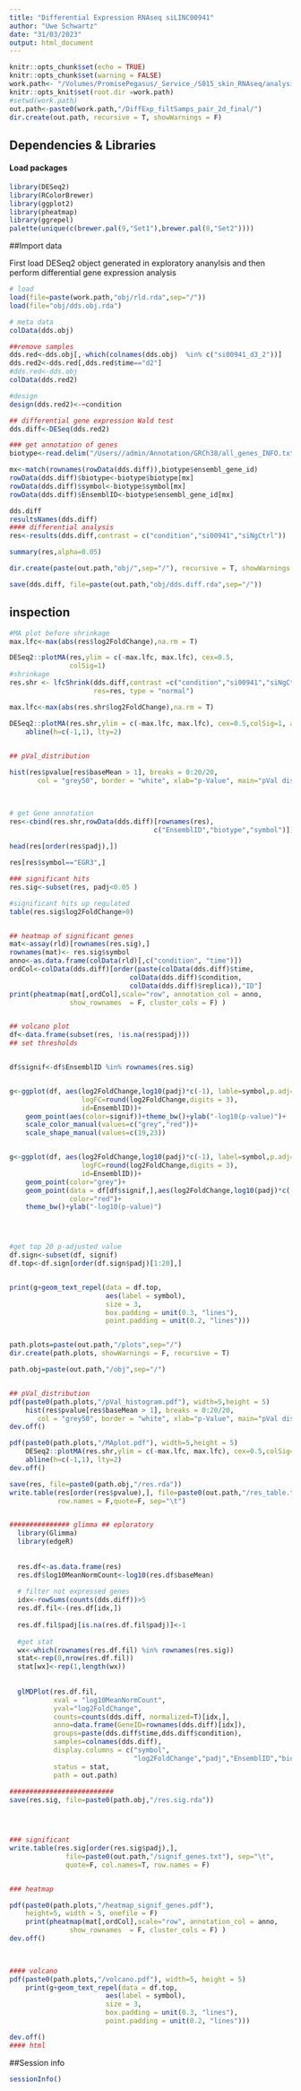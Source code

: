 ```yaml
---
title: "Differential Expression RNAseq siLINC00941"
author: "Uwe Schwartz"
date: "31/03/2023"
output: html_document
---
```


```r
knitr::opts_chunk$set(echo = TRUE)
knitr::opts_chunk$set(warning = FALSE)
work.path<- "/Volumes/PromisePegasus/_Service_/S015_skin_RNAseq/analysis/"
knitr::opts_knit$set(root.dir =work.path)
#setwd(work.path)
out.path<-paste0(work.path,"/DiffExp_filtSamps_pair_2d_final/")
dir.create(out.path, recursive = T, showWarnings = F)
```

## Dependencies & Libraries

#### Load packages
```r
library(DESeq2)
library(RColorBrewer)
library(ggplot2)
library(pheatmap)
library(ggrepel)
palette(unique(c(brewer.pal(9,"Set1"),brewer.pal(8,"Set2"))))
```

##Import data

First load DESeq2 object generated in exploratory ananylsis and then perform differential gene expression analysis 
```r
# load 
load(file=paste(work.path,"obj/rld.rda",sep="/"))
load(file="obj/dds.obj.rda")

# meta data
colData(dds.obj)

##remove samples
dds.red<-dds.obj[,-which(colnames(dds.obj)  %in% c("si00941_d3_2"))]
dds.red2<-dds.red[,dds.red$time=="d2"]
#dds.red<-dds.obj
colData(dds.red2)

#design
design(dds.red2)<-~condition

## differential gene expression Wald test
dds.diff<-DESeq(dds.red2)

### get annotation of genes
biotype<-read.delim("/Users//admin/Annotation/GRCh38/all_genes_INFO.txt")

mx<-match(rownames(rowData(dds.diff)),biotype$ensembl_gene_id)
rowData(dds.diff)$biotype<-biotype$biotype[mx]
rowData(dds.diff)$symbol<-biotype$symbol[mx]
rowData(dds.diff)$EnsemblID<-biotype$ensembl_gene_id[mx]

dds.diff
resultsNames(dds.diff)
#### differential analysis
res<-results(dds.diff,contrast = c("condition","si00941","siNgCtrl"))

summary(res,alpha=0.05)


```


```r
dir.create(paste(out.path,"obj/",sep="/"), recursive = T, showWarnings = F)

save(dds.diff, file=paste(out.path,"obj/dds.diff.rda",sep="/"))

```

## inspection

```r

#MA plot before shrinkage
max.lfc<-max(abs(res$log2FoldChange),na.rm = T)

DESeq2::plotMA(res,ylim = c(-max.lfc, max.lfc), cex=0.5,
               colSig=1)  
#shrinkage
res.shr <- lfcShrink(dds.diff,contrast =c("condition","si00941","siNgCtrl"), 
                     res=res, type = "normal") 

max.lfc<-max(abs(res.shr$log2FoldChange),na.rm = T)

DESeq2::plotMA(res.shr,ylim = c(-max.lfc, max.lfc), cex=0.5,colSig=1, alpha=0.05)
    abline(h=c(-1,1), lty=2)

    
## pVal_distribution

hist(res$pvalue[res$baseMean > 1], breaks = 0:20/20,
       col = "grey50", border = "white", xlab="p-Value", main="pVal distribution")
     


# get Gene annotation
res<-cbind(res.shr,rowData(dds.diff)[rownames(res),
                                    c("EnsemblID","biotype","symbol")])
    
head(res[order(res$padj),])

res[res$symbol=="EGR3",]

### significant hits
res.sig<-subset(res, padj<0.05 )

#significant hits up regulated
table(res.sig$log2FoldChange>0)


## heatmap of significant genes 
mat<-assay(rld)[rownames(res.sig),]
rownames(mat)<- res.sig$symbol
anno<-as.data.frame(colData(rld)[,c("condition", "time")])
ordCol<-colData(dds.diff)[order(paste(colData(dds.diff)$time,
                              colData(dds.diff)$condition,
                              colData(dds.diff)$replica)),"ID"]  
print(pheatmap(mat[,ordCol],scale="row", annotation_col = anno,
               show_rownames  = F, cluster_cols = F) )


## volcano plot
df<-data.frame(subset(res, !is.na(res$padj)))
## set thresholds


df$signif<-df$EnsemblID %in% rownames(res.sig)


g<-ggplot(df, aes(log2FoldChange,log10(padj)*c(-1), lable=symbol,p.adj=padj,
                  logFC=round(log2FoldChange,digits = 3),
                  id=EnsemblID))+
    geom_point(aes(color=signif))+theme_bw()+ylab("-log10(p-value)")+
    scale_color_manual(values=c("grey","red"))+
    scale_shape_manual(values=c(19,23))


g<-ggplot(df, aes(log2FoldChange,log10(padj)*c(-1), label=symbol,p.adj=padj,
                  logFC=round(log2FoldChange,digits = 3),
                  id=EnsemblID))+
    geom_point(color="grey")+
    geom_point(data = df[df$signif,],aes(log2FoldChange,log10(padj)*c(-1)),
               color="red")+
    theme_bw()+ylab("-log10(p-value)")




#get top 20 p-adjusted value
df.sign<-subset(df, signif)
df.top<-df.sign[order(df.sign$padj)[1:20],]


print(g+geom_text_repel(data = df.top,
                        aes(label = symbol),
                        size = 3,
                        box.padding = unit(0.3, "lines"),
                        point.padding = unit(0.2, "lines")))



```


```r

path.plots=paste(out.path,"/plots",sep="/")
dir.create(path.plots, showWarnings = F, recursive = T)

path.obj=paste(out.path,"/obj",sep="/")


## pVal_distribution
pdf(paste0(path.plots,"/pVal_histogram.pdf"), width=5,height = 5)
    hist(res$pvalue[res$baseMean > 1], breaks = 0:20/20,
       col = "grey50", border = "white", xlab="p-Value", main="pVal distribution")
dev.off()

pdf(paste0(path.plots,"/MAplot.pdf"), width=5,height = 5)
    DESeq2::plotMA(res.shr,ylim = c(-max.lfc, max.lfc), cex=0.5,colSig=1, alpha=0.05)
    abline(h=c(-1,1), lty=2)
dev.off()

save(res, file=paste0(path.obj,"/res.rda"))
write.table(res[order(res$pvalue),], file=paste0(out.path,"/res_table.txt"),
            row.names = F,quote=F, sep="\t")


############### glimma ## eploratory
  library(Glimma)
  library(edgeR)
  
  
  res.df<-as.data.frame(res)
  res.df$log10MeanNormCount<-log10(res.df$baseMean)
  
  # filter not expressed genes
  idx<-rowSums(counts(dds.diff))>5
  res.df.fil<-(res.df[idx,])
  
  res.df.fil$padj[is.na(res.df.fil$padj)]<-1
  
  #get stat
  wx<-which(rownames(res.df.fil) %in% rownames(res.sig))
  stat<-rep(0,nrow(res.df.fil))
  stat[wx]<-rep(1,length(wx))
  
  
  glMDPlot(res.df.fil, 
           xval = "log10MeanNormCount",
           yval="log2FoldChange",
           counts=counts(dds.diff, normalized=T)[idx,],
           anno=data.frame(GeneID=rownames(dds.diff)[idx]),
           groups=paste(dds.diff$time,dds.diff$condition),
           samples=colnames(dds.diff),
           display.columns = c("symbol", 
                               "log2FoldChange","padj","EnsemblID","biotype"),
           status = stat,
           path = out.path)
  
##########################
save(res.sig, file=paste0(path.obj,"/res.sig.rda"))




### significant  
write.table(res.sig[order(res.sig$padj),],
              file=paste0(out.path,"/signif_genes.txt"), sep="\t",
              quote=F, col.names=T, row.names = F)


### heatmap

pdf(paste0(path.plots,"/heatmap_signif_genes.pdf"),
    height=5, width = 5, onefile = F)
    print(pheatmap(mat[,ordCol],scale="row", annotation_col = anno,
               show_rownames  = F, cluster_cols = F) )
dev.off()
 


#### volcano
pdf(paste0(path.plots,"/volcano.pdf"), width=5, height = 5)
    print(g+geom_text_repel(data = df.top,
                        aes(label = symbol),
                        size = 3,
                        box.padding = unit(0.3, "lines"),
                        point.padding = unit(0.2, "lines")))

dev.off()
#### html


```


##Session info
```r
sessionInfo()


```



